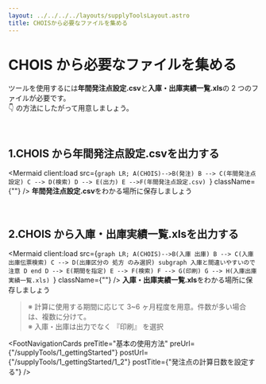 ```yaml
---
layout: ../../../../layouts/supplyToolsLayout.astro
title: CHOISから必要なファイルを集める
---
```



# CHOIS から必要なファイルを集める

ツールを使用するには**年間発注点設定.csv**と**入庫・出庫実績一覧.xls**の 2 つのファイルが必要です。  
👇 の方法にしたがって用意しましょう。

<br />

## 1.CHOIS から**年間発注点設定.csv**を出力する

<Mermaid
  client:load
  src={`graph LR;
A(CHOIS)-->B(発注)
B --> C(年間発注点設定)
C --> D(検索)
D --> E(出力)
E -->F(年間発注点設定.csv)
`}
  className={""}
/>
**年間発注点設定.csv**をわかる場所に保存しましょう

<br />

## 2.CHOIS から**入庫・出庫実績一覧.xls**を出力する

<Mermaid
  client:load
  src={`graph LR;
A(CHOIS)-->B(入庫 出庫)
B --> C(入庫 出庫伝票検索)
C --> D(出庫区分の 処方 のみ選択)
subgraph 入庫と間違いやすいので注意
D
end
D --> E(期間を指定)
E --> F(検索)
F --> G(印刷)
G --> H(入庫出庫実績一覧.xls)
`}
  className={""}
/>
**入庫・出庫実績一覧.xls**をわかる場所に保存しましょう

> ※ 計算に使用する期間に応じて 3~6 ヶ月程度を用意。件数が多い場合は、複数に分けて。  
> ※ 入庫・出庫は出力でなく 『印刷』 を選択

<FootNavigationCards
  preTitle="基本の使用方法"
  preUrl={"/supplyTools/1_gettingStarted"}
  postUrl={"/supplyTools/1_gettingStarted/1_2"}
  postTitle={"発注点の計算日数を設定する"}
/>
